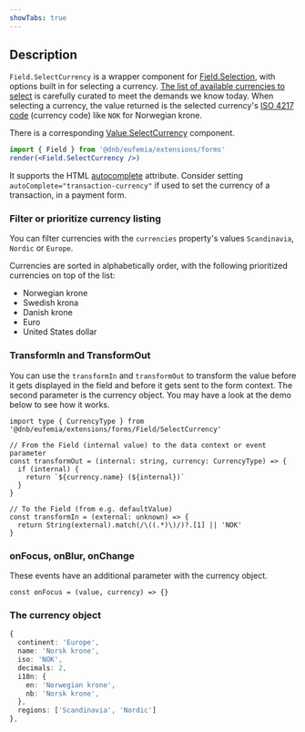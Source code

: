 ```yaml
---
showTabs: true
---
```


## Description

`Field.SelectCurrency` is a wrapper component for [Field.Selection](/uilib/extensions/forms/base-fields/Selection), with options built in for selecting a currency.
[The list of available currencies to select](/uilib/extensions/forms/feature-fields/SelectCurrency/properties/#list-of-available-currencies) is carefully curated to meet the demands we know today.
When selecting a currency, the value returned is the selected currency's [ISO 4217 code](https://en.wikipedia.org/wiki/ISO_4217) (currency code) like `NOK` for Norwegian krone.

There is a corresponding [Value.SelectCurrency](/uilib/extensions/forms/Value/SelectCurrency) component.

```jsx
import { Field } from '@dnb/eufemia/extensions/forms'
render(<Field.SelectCurrency />)
```

It supports the HTML [autocomplete](https://developer.mozilla.org/en-US/docs/Web/HTML/Attributes/autocomplete) attribute. Consider setting `autoComplete="transaction-currency"` if used to set the currency of a transaction, in a payment form.

### Filter or prioritize currency listing

You can filter currencies with the `currencies` property's values `Scandinavia`, `Nordic` or `Europe`.

Currencies are sorted in alphabetically order, with the following prioritized currencies on top of the list:

- Norwegian krone
- Swedish krona
- Danish krone
- Euro
- United States dollar

### TransformIn and TransformOut

You can use the `transformIn` and `transformOut` to transform the value before it gets displayed in the field and before it gets sent to the form context. The second parameter is the currency object. You may have a look at the demo below to see how it works.

```tsx
import type { CurrencyType } from '@dnb/eufemia/extensions/forms/Field/SelectCurrency'

// From the Field (internal value) to the data context or event parameter
const transformOut = (internal: string, currency: CurrencyType) => {
  if (internal) {
    return `${currency.name} (${internal})`
  }
}

// To the Field (from e.g. defaultValue)
const transformIn = (external: unknown) => {
  return String(external).match(/\((.*)\)/)?.[1] || 'NOK'
}
```

### onFocus, onBlur, onChange

These events have an additional parameter with the currency object.

```tsx
const onFocus = (value, currency) => {}
```

### The currency object

```ts
{
  continent: 'Europe',
  name: 'Norsk krone',
  iso: 'NOK',
  decimals: 2,
  i18n: {
    en: 'Norwegian krone',
    nb: 'Norsk krone',
  },
  regions: ['Scandinavia', 'Nordic']
},
```

